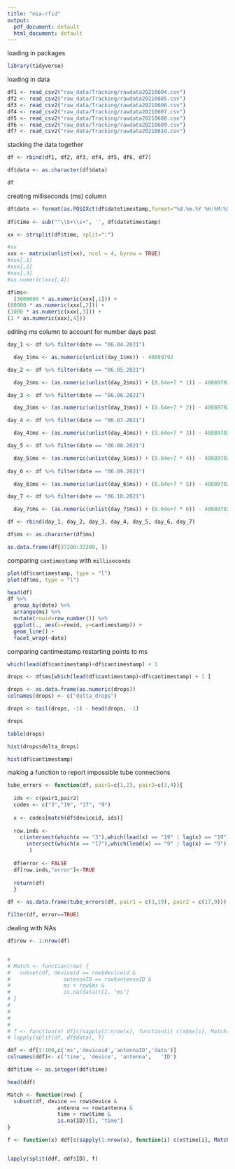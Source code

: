 ```yaml
---
title: "mia-rfid"
output:
  pdf_document: default
  html_document: default
---
```


loading in packages
```r
library(tidyverse)

```

loading in data
```r
df1 <- read_csv2("raw_data/Tracking/rawdata20210604.csv")
df2 <- read_csv2("raw_data/Tracking/rawdata20210605.csv")
df3 <- read_csv2("raw_data/Tracking/rawdata20210606.csv")
df4 <- read_csv2("raw_data/Tracking/rawdata20210607.csv")
df5 <- read_csv2("raw_data/Tracking/rawdata20210608.csv")
df6 <- read_csv2("raw_data/Tracking/rawdata20210609.csv")
df7 <- read_csv2("raw_data/Tracking/rawdata20210610.csv")
```

stacking the data together
```r
df <- rbind(df1, df2, df3, df4, df5, df6, df7)

df$data <- as.character(df$data)

df
```

creating milliseconds (ms) column
```r
df$date <- format(as.POSIXct(df$datetimestamp,format="%d.%m.%Y %H:%M:%S:%OS"),"%m.%d.%Y")
  
df$time <- sub("^\\S+\\s+", '', df$datetimestamp)

xx <- strsplit(df$time, split=":")

#xx
xxx <- matrix(unlist(xx), ncol = 4, byrow = TRUE)
#xxx[,1]
#xxx[,2]
#xxx[,3]
#as.numeric(xxx[,4])

df$ms<-
  (3600000 * as.numeric(xxx[,1])) +
(60000 * as.numeric(xxx[,2])) +
(1000 * as.numeric(xxx[,3])) +
(1 * as.numeric(xxx[,4]))
```

editing ms column to account for number days past
```r
day_1 <- df %>% filter(date == "06.04.2021")

  day_1$ms <- as.numeric(unlist(day_1$ms)) - 40089792

day_2 <- df %>% filter(date == "06.05.2021")

  day_2$ms <- (as.numeric(unlist(day_2$ms)) + (8.64e+7 * 1)) - 40089792

day_3 <- df %>% filter(date == "06.06.2021")

  day_3$ms <- (as.numeric(unlist(day_3$ms)) + (8.64e+7 * 2)) - 40089792

day_4 <- df %>% filter(date == "06.07.2021")

  day_4$ms <- (as.numeric(unlist(day_4$ms)) + (8.64e+7 * 3)) - 40089792

day_5 <- df %>% filter(date == "06.08.2021")

  day_5$ms <- (as.numeric(unlist(day_5$ms)) + (8.64e+7 * 4)) - 40089792
  
day_6 <- df %>% filter(date == "06.09.2021")

  day_6$ms <- (as.numeric(unlist(day_6$ms)) + (8.64e+7 * 5)) - 40089792

day_7 <- df %>% filter(date == "06.10.2021")

  day_7$ms <- (as.numeric(unlist(day_7$ms)) + (8.64e+7 * 6)) - 40089792

df <- rbind(day_1, day_2, day_3, day_4, day_5, day_6, day_7)

df$ms <- as.character(df$ms)

as.data.frame(df[37200:37300, ])
```

comparing `cantimestamp` with `milliseconds`
```r
plot(df$cantimestamp, type = "l")
plot(df$ms, type = "l")

```
```r
head(df)
df %>% 
  group_by(date) %>%
  arrange(ms) %>%
  mutate(rowid=row_number()) %>%
  ggplot(., aes(x=rowid, y=cantimestamp)) +
  geom_line() +
  facet_wrap(~date)
```

comparing cantimestamp restarting points to ms
```r
which(lead(df$cantimestamp)<df$cantimestamp) + 1 

drops <- df$ms[which(lead(df$cantimestamp)<df$cantimestamp) + 1 ]

drops <- as.data.frame(as.numeric(drops))
colnames(drops) <- c("delta_drops")

drops <- tail(drops, -1) - head(drops, -1)

drops

table(drops)

hist(drops$delta_drops)

hist(df$cantimestamp)
```

making a function to report impossible tube connections
```r
tube_errors <- function(df, pair1=c(1,2), pair2=c(3,4)){
  
  ids <- c(pair1,pair2)
  codes <- c("3","19", "17", "9")
  
  x <- codes[match(df$deviceid, ids)]
  
  row.inds <-
    c(intersect(which(x == "3"),which(lead(x) == "19" | lag(x) == "19")),
      intersect(which(x == "17"),which(lead(x) == "9" | lag(x) == "9"))
       )
  
  df$error <- FALSE
  df[row.inds,"error"]<-TRUE
  
  return(df)
  }

df <- as.data.frame(tube_errors(df, pair1 = c(3,19), pair2 = c(17,9)))

filter(df, error==TRUE)

```

dealing with NAs
```r
df$row <- 1:nrow(df)


# 
# Match <- function(row) {
#   subset(df, deviceid == row$deviceid & 
#                 antennaID == row$antennaID &
#                 ms > row$ms &
#                 is.na(data))[1, "ms"]
# }
# 
# 
# 
# 
# f <- function(x) df[c(sapply(1:nrow(x), function(i) c(x$ms[i], Match(x[i, ])))), ]
# lapply(split(df, df$data), f)

ddf <- df[1:100,c('ms','deviceid','antennaID','data')]
colnames(ddf)<- c('time', 'device', 'antenna',   'ID')

ddf$time <- as.integer(ddf$time)

head(ddf)

Match <- function(row) {
  subset(df, device == row$device & 
                antenna == row$antenna &
                time > row$time &
                is.na(ID))[1, "time"]
}

f <- function(x) ddf[c(sapply(1:nrow(x), function(i) c(x$time[i], Match(x[i, ])))), ]


lapply(split(ddf, ddf$ID), f)


```

























